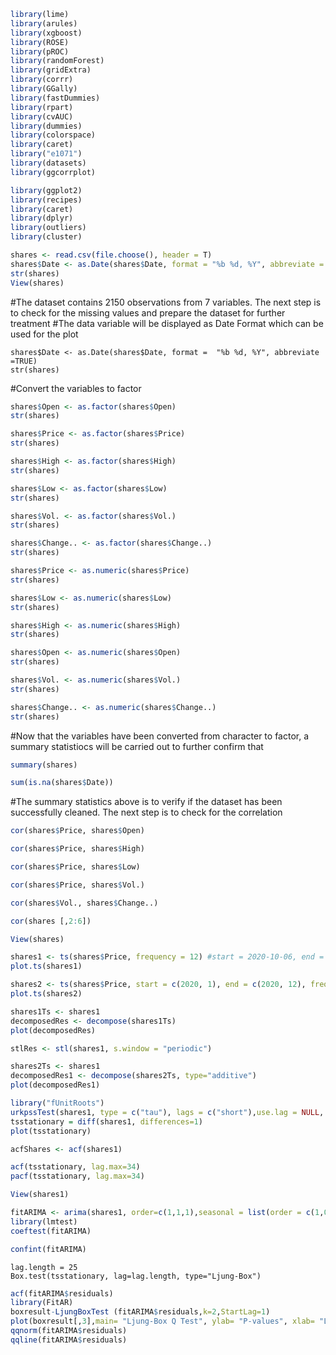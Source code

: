 ```r
library(lime)
library(arules)
library(xgboost)
library(ROSE)
library(pROC)
library(randomForest)
library(gridExtra)
library(corrr)
library(GGally)
library(fastDummies)
library(rpart)
library(cvAUC)
library(dummies)
library(colorspace)
library(caret)
library("e1071")
library(datasets)
library(ggcorrplot)
```

```r
library(ggplot2)
library(recipes)
library(caret)
library(dplyr)
library(outliers)
library(cluster)
```

```r
shares <- read.csv(file.choose(), header = T)
shares$Date <- as.Date(shares$Date, format = "%b %d, %Y", abbreviate = TRUE)
str(shares)
View(shares)
```
#The dataset contains 2150 observations from 7 variables. The next step is to check for the missing values and prepare the dataset for further treatment
#The data variable will be displayed as Date Format which can be used for the plot

```
shares$Date <- as.Date(shares$Date, format =  "%b %d, %Y", abbreviate =TRUE)
str(shares)
```
#Convert the variables to factor
```r
shares$Open <- as.factor(shares$Open)
str(shares)
```

```r
shares$Price <- as.factor(shares$Price)
str(shares)
```
```r
shares$High <- as.factor(shares$High)
str(shares)
```
```r
shares$Low <- as.factor(shares$Low)
str(shares)
```
```r
shares$Vol. <- as.factor(shares$Vol.)
str(shares)
```
```r
shares$Change.. <- as.factor(shares$Change..)
str(shares)
```

```r
shares$Price <- as.numeric(shares$Price)
str(shares)
```

```r
shares$Low <- as.numeric(shares$Low)
str(shares)
```

```r
shares$High <- as.numeric(shares$High)
str(shares)
```

```r
shares$Open <- as.numeric(shares$Open)
str(shares)
```

```r
shares$Vol. <- as.numeric(shares$Vol.)
str(shares)
```

```r
shares$Change.. <- as.numeric(shares$Change..)
str(shares)
```

#Now that the variables have been converted from character to factor, a summary statistiocs will be carried out to further confirm that
```r
summary(shares)
```
```r
sum(is.na(shares$Date))
```
#The summary statistics above is to verify if the dataset has been successfully cleaned. The next step is to check for the correlation

```r
cor(shares$Price, shares$Open)
```

```r
cor(shares$Price, shares$High)
```

```r
cor(shares$Price, shares$Low)
```
```r
cor(shares$Price, shares$Vol.)
```

```r
cor(shares$Vol., shares$Change..)
```


```r
cor(shares [,2:6])
```
```r
View(shares)
```

```r
shares1 <- ts(shares$Price, frequency = 12) #start = 2020-10-06, end = 2012-01-06, frequency = 365)
plot.ts(shares1)
```

```r
shares2 <- ts(shares$Price, start = c(2020, 1), end = c(2020, 12), frequency = 365)
plot.ts(shares2)
```
```r
shares1Ts <- shares1
decomposedRes <- decompose(shares1Ts)
plot(decomposedRes)

stlRes <- stl(shares1, s.window = "periodic")
```

```r
shares2Ts <- shares1
decomposedRes1 <- decompose(shares2Ts, type="additive")
plot(decomposedRes1)
```

```r
library("fUnitRoots")
urkpssTest(shares1, type = c("tau"), lags = c("short"),use.lag = NULL, doplot = TRUE)
tsstationary = diff(shares1, differences=1)
plot(tsstationary)
```

```r
acfShares <- acf(shares1)
```
```r
acf(tsstationary, lag.max=34)
pacf(tsstationary, lag.max=34)
```

```r
View(shares1)
```

```r
fitARIMA <- arima(shares1, order=c(1,1,1),seasonal = list(order = c(1,0,0), period = 12),method="ML")
library(lmtest)
coeftest(fitARIMA)
```
```r
confint(fitARIMA)
```
```
lag.length = 25
Box.test(tsstationary, lag=lag.length, type="Ljung-Box")
```

```r
acf(fitARIMA$residuals)
library(FitAR)
boxresult-LjungBoxTest (fitARIMA$residuals,k=2,StartLag=1)
plot(boxresult[,3],main= "Ljung-Box Q Test", ylab= "P-values", xlab= "Lag")
qqnorm(fitARIMA$residuals)
qqline(fitARIMA$residuals)
```










